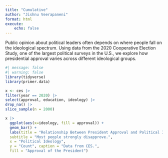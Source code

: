 ```yaml
---
title: "Cumulative"
author: "Jishnu Veerapaneni"
format: html
execute:
    echo: false 
---
```








Public opinion about political leaders often depends on where people fall on the ideological spectrum. Using data from the 2020 Cooperative Election Study, one of the largest political surveys in the U.S., we explore how presidential approval varies across different ideological groups.






```r
#| message: false
#| warning: false
library(tidyverse)
library(primer.data)
```


```r
x <- ces |>
filter(year == 2020) |>
select(approval, education, ideology) |>
drop_na() |>
slice_sample(n = 2000)
```



```r
x |>
  ggplot(aes(x=ideology, fill = approval)) +
  geom_bar() +
  labs(title = "Relationship Between President Approval and Political Ideology", 
  subtitle = "Most people strongly disapprove.", 
  x = "Political Ideology", 
  y = "Count", caption = "Data from CES.", 
  fill = "Approval of the President")

```
